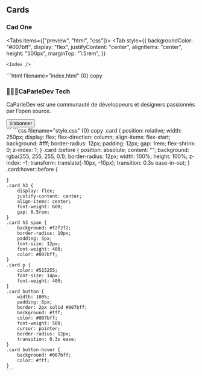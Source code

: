 
## Cards

### Cad One

<Tabs items={["preview", "html", "css"]}>
  <Tab
    style={{
      backgroundColor: "#007bff",
      display: "flex",
      justifyContent: "center",
      alignItems: "center",
      height: "500px",
      marginTop: "1.5rem",
    }}
  >
    <Index />
  </Tab>
  <Tab>
    ```html filename="index.html" {0} copy
    <div class="card">
      <h3>
        👩🏾‍💻CaParleDev
        <span>Tech</span>
      </h3>
      <p>
        CaParleDev est une communauté de développeurs et designers passionnés
        par l’open source.
      </p>
      <button>S'abonner</button>
    </div>
    ```
  </Tab>
  <Tab
    style={{
      height: "500px",
      overflow: "auto",
    }}
  >
    ```css filename="style.css" {0} copy
    .card {
        position: relative;
        width: 250px;
        display: flex;
        flex-direction: column;
        align-items: flex-start;
        background: #fff;
        border-radius: 12px;
        padding: 12px;
        gap: 1rem;
        flex-shrink: 0;
        z-index: 1;
    }
    .card::before {
        position: absolute;
        content: "";
        background: rgba(255, 255, 255, 0.1);
        border-radius: 12px;
        width: 100%;
        height: 100%;
        z-index: -1;
        transform: translate(-10px, -10px);
        transition: 0.3s ease-in-out;
    }
    .card:hover::before {
        
    }
    .card h3 {
        display: flex;
        justify-content: center;
        align-items: center;
        font-weight: 600;
        gap: 0.5rem;
    }
    .card h3 span {
        background: #f2f2f2;
        border-radius: 10px;
        padding: 5px;
        font-size: 12px;
        font-weight: 400;
        color: #007bff;
    }
    .card p {
        color: #515255;
        font-size: 14px;
        font-weight: 400;
    }
    .card button {
        width: 100%;
        padding: 8px;
        border: 2px solid #007bff;
        background: #fff;
        color: #007bff;
        font-weight: 500;
        cursor: pointer;
        border-radius: 12px;
        transition: 0.3s ease;
    }
    .card button:hover {
        background: #007bff;
        color: #fff;
    }
    ```
  </Tab>
</Tabs>
